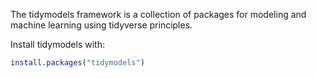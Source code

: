The tidymodels framework is a collection of packages for modeling and machine learning using tidyverse principles.

Install tidymodels with:

```r
install.packages("tidymodels")
```
